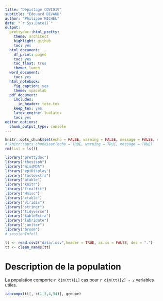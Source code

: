```yaml
---
title: "Dépistage COVID19"
subtitle: "Édouard DEVAUD"
author: "Philippe MICHEL"
date: "`r Sys.Date()`"
output:
  prettydoc::html_pretty:
    theme: architect
    highlight: github
    toc: yes
  html_document:
    df_print: paged
    toc: yes
    toc_float: true
    theme: lumen
  word_document:
    toc: yes
  html_notebook:
    fig_caption: yes
    theme: spacelab
  pdf_document:
    includes:
      in_header: tete.tex
    keep_tex: yes
    latex_engine: lualatex
    toc: yes  
editor_options:
  chunk_output_type: console
---
```


```r
knitr::opts_chunk$set(echo = FALSE, warning = FALSE, message = FALSE, cache = FALSE)
# knitr::opts_chunk$set(echo = TRUE, warning = TRUE, message = TRUE)
rm(list = ls())
```


```r
library("prettydoc")
library("thesisph")
library("missMDA")
library("epiDisplay")
library("factoextra")
library("atable")
library("knitr")
library("finalfit")
library("Hmisc")
library("xtable")
library("viridis")
library("stringr")
library("tidyverse")
library("kableExtra")
library("lubridate")
library("janitor")
library("broom")
# sessionInfo()
```

```r
tt <- read.csv2("data/.csv",header = TRUE, as.is = FALSE, dec = ".")
tt <- clean_names(tt)
```

# Description de la population

La population comporte `r dim(tt)[1]` cas pour `r dim(tt)[2] - 2` variables utiles.

```r
tabcompx(tt[,-c(1,3,4,34)], groupe)
```



